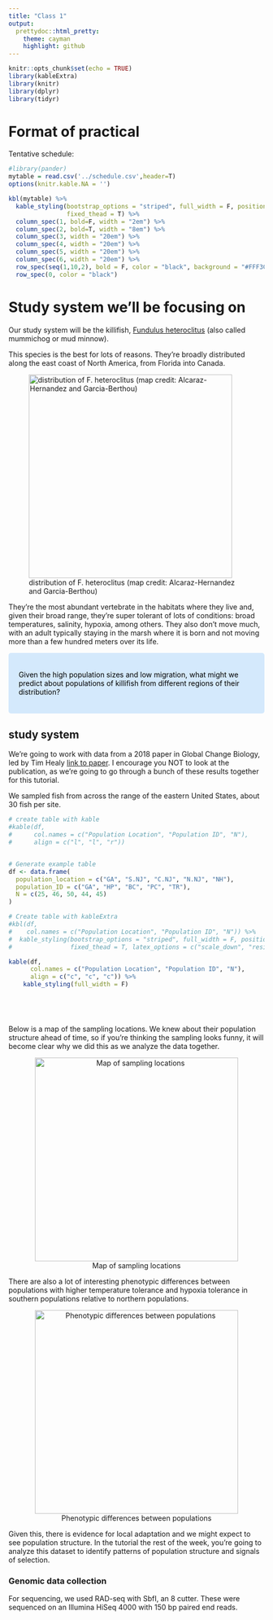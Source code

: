 ```yaml
---
title: "Class 1"
output:
  prettydoc::html_pretty:
    theme: cayman
    highlight: github
---
```


```r
knitr::opts_chunk$set(echo = TRUE)
library(kableExtra)
library(knitr)
library(dplyr)
library(tidyr)  
```

<style>
.text-box {
  background-color: #d4e9fc;
  color: black;
  font-size: 14px;
  border-radius: 5px; 
  padding: 20px
}
</style>


# Format of practical

Tentative schedule:

```r
#library(pander)
mytable = read.csv('../schedule.csv',header=T)
options(knitr.kable.NA = '')

kbl(mytable) %>%
  kable_styling(bootstrap_options = "striped", full_width = F, position = "center",
                fixed_thead = T) %>% 
  column_spec(1, bold=F, width = "2em") %>%
  column_spec(2, bold=T, width = "8em") %>%
  column_spec(3, width = "20em") %>%
  column_spec(4, width = "20em") %>%
  column_spec(5, width = "20em") %>%
  column_spec(6, width = "20em") %>%
  row_spec(seq(1,10,2), bold = F, color = "black", background = "#FFF3C0") %>%
  row_spec(0, color = "black")

```

# Study system we'll be focusing on

Our study system will be the killifish, [Fundulus heteroclitus](https://www.dnr.sc.gov/marine/mrri/acechar/speciesgallery/Fish/Mummichog/index.html#:~:text=Mummichogs%2C%20locally%20called%20mud%20minnows,and%20other%20shallow%20coastal%20habitats.) (also called mummichog or mud minnow). 

This species is the best for lots of reasons. They're broadly distributed along the east coast of North America, from Florida into Canada. 

![distribution of F. heteroclitus (map credit: Alcaraz-Hernandez and Garcia-Berthou)](images/distribution.png){width=400px}

They're the most abundant vertebrate in the habitats where they live and, given their broad range, they're super tolerant of lots of conditions: broad temperatures, salinity, hypoxia, among others. They also don't move much, with an adult typically staying in the marsh where it is born and not moving more than a few hundred meters over its life. 

<div class="text-box">

Given the high population sizes and low migration, what might we predict about populations of killifish from different regions of their distribution?

</div>

## study system

We're going to work with data from a 2018 paper in Global Change Biology, led by Tim Healy [link to paper](https://doi.org/10.1111/gcb.14386). I encourage you NOT to look at the publication, as we're going to go through a bunch of these results together for this tutorial. 

We sampled fish from across the range of the eastern United States, about 30 fish per site. 
```r
# create table with kable
#kable(df, 
#      col.names = c("Population Location", "Population ID", "N"), 
#      align = c("l", "l", "r"))


# Generate example table
df <- data.frame(
  population_location = c("GA", "S.NJ", "C.NJ", "N.NJ", "NH"),
  population_ID = c("GA", "HP", "BC", "PC", "TR"),
  N = c(25, 46, 50, 44, 45)
)

# Create table with kableExtra
#kbl(df,
#    col.names = c("Population Location", "Population ID", "N")) %>%
#  kable_styling(bootstrap_options = "striped", full_width = F, position = "left",
#                fixed_thead = T, latex_options = c("scale_down", "resizebox=0.7\\textwidth"))

kable(df, 
      col.names = c("Population Location", "Population ID", "N"), 
      align = c("c", "c", "c")) %>%
    kable_styling(full_width = F)



  
```

Below is a map of the sampling locations. We knew about their population structure ahead of time, so if you're thinking the sampling looks funny, it will become clear why we did this as we analyze the data together. 


<center>

![Map of sampling locations](images/map.png){width=400px}
</center>


There are also a lot of interesting phenotypic differences between populations with higher temperature tolerance and hypoxia tolerance in southern populations relative to northern populations.

<center>
![Phenotypic differences between populations](images/phenotypes.png){width=400px}
</center>

Given this, there is evidence for local adaptation and we might expect to see population structure. In the tutorial the rest of the week, you're going to analyze this dataset to identify patterns of population structure and signals of selection.

### Genomic data collection

For sequencing, we used RAD-seq with SbfI, an 8 cutter. These were sequenced on an Illumina HiSeq 4000 with 150 bp paired end reads. 





